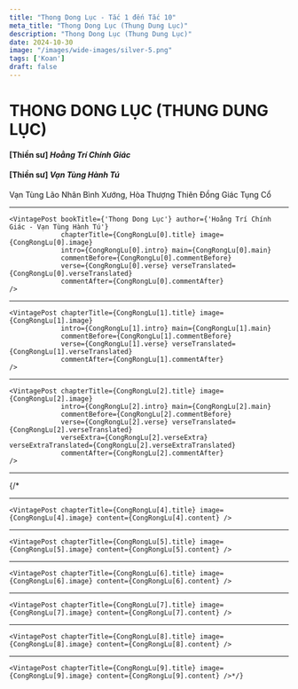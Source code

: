 ```yaml
---
title: "Thong Dong Lục - Tắc 1 đến Tắc 10"
meta_title: "Thong Dong Lục (Thung Dung Lục)"
description: "Thong Dong Lục (Thung Dung Lục)"
date: 2024-10-30
image: "/images/wide-images/silver-5.png"
tags: ['Koan']
draft: false
---
```



<div class="container vi-koans">

  <h1>THONG DONG LỤC (THUNG DUNG LỤC)</h1>

  <h4>[Thiền sư] <em>Hoằng Trí Chính Giác</em></h4>
  <h4>[Thiền sư] <em>Vạn Tùng Hành Tú</em></h4>
  <p>Vạn Tùng Lão Nhân Bình Xướng, Hòa Thượng Thiên Đồng Giác Tụng Cổ</p>

  ***

    <VintagePost bookTitle={'Thong Dong Lục'} author={'Hoằng Trí Chính Giác - Vạn Tùng Hành Tú'}
                 chapterTitle={CongRongLu[0].title} image={CongRongLu[0].image}
                 intro={CongRongLu[0].intro} main={CongRongLu[0].main}
                 commentBefore={CongRongLu[0].commentBefore}
                 verse={CongRongLu[0].verse} verseTranslated={CongRongLu[0].verseTranslated}
                 commentAfter={CongRongLu[0].commentAfter}
    />

  ***

    <VintagePost chapterTitle={CongRongLu[1].title} image={CongRongLu[1].image}
                 intro={CongRongLu[1].intro} main={CongRongLu[1].main}
                 commentBefore={CongRongLu[1].commentBefore}
                 verse={CongRongLu[1].verse} verseTranslated={CongRongLu[1].verseTranslated}
                 commentAfter={CongRongLu[1].commentAfter}
    />

  ***

    <VintagePost chapterTitle={CongRongLu[2].title} image={CongRongLu[2].image}
                 intro={CongRongLu[2].intro} main={CongRongLu[2].main}
                 commentBefore={CongRongLu[2].commentBefore}
                 verse={CongRongLu[2].verse} verseTranslated={CongRongLu[2].verseTranslated}
                 verseExtra={CongRongLu[2].verseExtra} verseExtraTranslated={CongRongLu[2].verseExtraTranslated}
                 commentAfter={CongRongLu[2].commentAfter}
    />

  ***

   {/* <VintagePost chapterTitle={CongRongLu[3].title} image={CongRongLu[3].image} intro={CongRongLu[3].intro} />

  ***

    <VintagePost chapterTitle={CongRongLu[4].title} image={CongRongLu[4].image} content={CongRongLu[4].content} />

  ***

    <VintagePost chapterTitle={CongRongLu[5].title} image={CongRongLu[5].image} content={CongRongLu[5].content} />

  ***

    <VintagePost chapterTitle={CongRongLu[6].title} image={CongRongLu[6].image} content={CongRongLu[6].content} />

  ***

    <VintagePost chapterTitle={CongRongLu[7].title} image={CongRongLu[7].image} content={CongRongLu[7].content} />

  ***

    <VintagePost chapterTitle={CongRongLu[8].title} image={CongRongLu[8].image} content={CongRongLu[8].content} />

  ***

    <VintagePost chapterTitle={CongRongLu[9].title} image={CongRongLu[9].image} content={CongRongLu[9].content} />*/}

</div>
